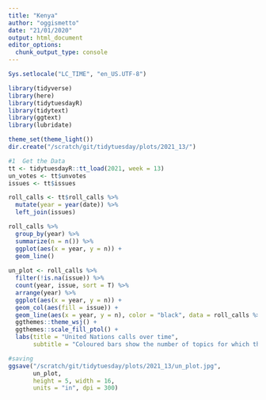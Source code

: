 ```yaml
---
title: "Kenya"
author: "oggismetto"
date: "21/01/2020"
output: html_document
editor_options: 
  chunk_output_type: console
---
```


```r
Sys.setlocale("LC_TIME", "en_US.UTF-8")

library(tidyverse)
library(here)
library(tidytuesdayR)
library(tidytext)
library(ggtext)
library(lubridate)

theme_set(theme_light())
dir.create("/scratch/git/tidytuesday/plots/2021_13/")

#1  Get the Data
tt <- tidytuesdayR::tt_load(2021, week = 13)
un_votes <- tt$unvotes
issues <- tt$issues

roll_calls <- tt$roll_calls %>% 
  mutate(year = year(date)) %>%
  left_join(issues)

roll_calls %>%
  group_by(year) %>%
  summarize(n = n()) %>%
  ggplot(aes(x = year, y = n)) +
  geom_line()
  
un_plot <- roll_calls %>%
  filter(!is.na(issue)) %>%
  count(year, issue, sort = T) %>%
  arrange(year) %>%
  ggplot(aes(x = year, y = n)) +
  geom_col(aes(fill = issue)) +
  geom_line(aes(x = year, y = n), color = "black", data = roll_calls %>% count(year)) +
  ggthemes::theme_wsj() +
  ggthemes::scale_fill_ptol() +
  labs(title = "United Nations calls over time",
       subtitle = "Coloured bars show the number of topics for which the issue was annotated")

#saving
ggsave("/scratch/git/tidytuesday/plots/2021_13/un_plot.jpg", 
       un_plot, 
       height = 5, width = 16, 
       units = "in", dpi = 300)

```


